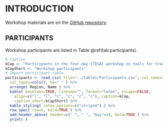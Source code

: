 # INTRODUCTION

Workshop materials are on the [GitHub repository](https://github.com/pbs-assess/TTTworkshop).

## PARTICIPANTS

Workshop participants are listed in Table \@ref(tab:participants).

<!-- Load participants table -->
```r
# Caption
kCap <- "Participants in the four-day {TESA} workshop on tools for transparent, traceable, and transferable assessments."
kCapShort <- "Workshop participants"
# Import participant table
participants <- read_csv( file="../tables/Participants.csv", col_names=TRUE,
  col_types=cols(), na=" " ) %>%
  arrange( Region, Name ) %>%
  kable( booktabs=TRUE, linesep="", format="latex", escape=FALSE,
    align=c("l", "l", "c", "c", "c", "c"), caption=kCap, 
    caption.short=kCapShort) %>%
  kable_styling( latex_options=c("striped") ) %>%
  row_spec( row=0, bold=TRUE ) %>%
  add_header_above( header=c(" ", " ", "Day"=4), bold=TRUE ) %>%
  print( )
```
